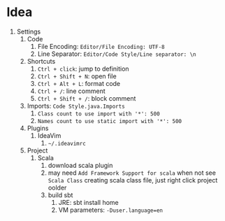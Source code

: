 # Idea

1. Settings
    1. Code
        1. File Encoding: `Editor/File Encoding: UTF-8`
        2. Line Separator: `Editor/Code Style/Line separator: \n`
    2. Shortcuts
        1. `Ctrl + click`: jump to definition
        2. `Ctrl + Shift + N`: open file
        3. `Ctrl + Alt + L`: format code
        4. `Ctrl + /`: line comment
        5. `Ctrl + Shift + /`: block comment
    3. Imports: `Code Style.java.Imports`
        1. `Class count to use import with '*': 500`
        2. `Names count to use static import with '*': 500`
    4. Plugins
        1. IdeaVim
            1. `~/.ideavimrc`
    5. Project
        1. Scala
            1. download scala plugin
            2. may need `Add Framework Support for scala` when not see `Scala Class` creating scala class file, just right click project oolder
            3. build sbt
                1. JRE: sbt install home
                2. VM parameters: `-Duser.language=en`
